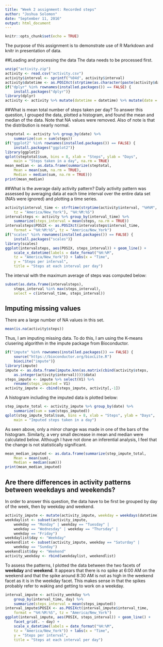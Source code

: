 ```yaml
---
title: "Week 2 assignment: Recorded steps"
author: "Joshua Solomon"
date: "September 11, 2016"
output: html_document
---
```


```r
knitr::opts_chunk$set(echo = TRUE)
```

The purpose of this assignment is to demonstrate use of R Markdown and knitr in presentation of data.

##Loading and processing the data
The data needs to be processed first.
```r
unzip("activity.zip")
activity <- read.csv("activity.csv")
activity$interval <- sprintf("%04d", activity$interval)
activity$datetime <- as.POSIXct(strptime(as.character(paste(activity$date, activity$interval)), "%Y-%m-%d %H%M", tz = "America/New_York"))
if("dplyr" %in% rownames(installed.packages()) == FALSE) {
    install.packages("dplyr")}
library(dplyr)
activity <- activity %>% mutate(datetime = datetime) %>% mutate(date = as.Date(as.character(date), "%Y-%m-%d"))
```

##What is mean total number of steps taken per day?
To answer this question, I grouped the data, plotted a histogram, and found the mean and median of the data.  Note that NA values were removed.  Also of note is that the distribution is nearly normal.
```r
steptotal <- activity %>% group_by(date) %>%
    summarize(sum = sum(steps))
if("ggplot2" %in% rownames(installed.packages()) == FALSE) {
    install.packages("ggplot2")}
library(ggplot2)
qplot(steptotal$sum, bins = 8, xlab = "Steps", ylab = "Days", 
    main = "Steps taken in a day", na.rm = TRUE)
mean_median <- as.data.frame(summarize(steptotal, 
    Mean = mean(sum, na.rm = TRUE), 
    Median = median(sum, na.rm = TRUE)))
print(mean_median)
```

##What is the average daily activity pattern?
Daily activity pattern was assessed by averaging data at each time interval over the entire data set (NA's were ignored) and plotting a time series.
```r
activity$interval_time <- strftime(strptime(activity$interval, "%H%M",
    tz = "America/New_York"), "%H:%M:%S")
intervalsteps <- activity %>% group_by(interval_time) %>%
    summarize(steps_interval = mean(steps, na.rm = TRUE))
intervalsteps$POSIX <- as.POSIXct(intervalsteps$interval_time, 
    format = "%H:%M:%S", tz = "America/New_York")
if("scales" %in% rownames(installed.packages()) == FALSE) {
    install.packages("scales")}
library(scales)
ggplot(intervalsteps, aes(POSIX, steps_interval)) + geom_line() +
    scale_x_datetime(labels = date_format("%H:%M", 
    tz = "America/New_York")) + labs(x = "Time", 
    y = "Steps per interval", 
    title = "Steps at each interval per day")
```

The interval with the maximum average of steps was computed below:
```r
subset(as.data.frame(intervalsteps), 
    steps_interval %in% max(steps_interval), 
    select = c(interval_time, steps_interval))
```

## Imputing missing values
There are a large number of NA values in this set.
```r
mean(is.na(activity$steps))
```

Thus, I am imputing missing data.  To do this, I am using the K-means clusering algorithm in the impute package from Bioconductor.
```r
if("impute" %in% rownames(installed.packages()) == FALSE) {
    source("https://bioconductor.org/biocLite.R")
    biocLite("impute")}
library(impute)
impute <- as.data.frame(impute.knn(as.matrix(cbind(activity$steps,
    as.integer(activity$interval))))$data)
steps_impute <- impute %>% select(V1) %>% 
    rename(steps_imputed = V1)
activity_impute <- cbind(steps_impute, activity[,-1])
```

A histogram including the imputed data is plotted below:
```r
step_impute_total <- activity_impute %>% group_by(date) %>%
    summarize(sum = sum(steps_imputed))
qplot(step_impute_total$sum, bins = 8, xlab = "Steps", ylab = "Days", 
    main = "Imputed steps taken in a day")
```

As seen above, only a minor change was made in one of the bars of the histogram.  Similarly, a very small decrease in mean and median were calculated below.  Although I have not done an inferential analysis, I feel that the change is not statistically significant.
```r
mean_median_imputed <- as.data.frame(summarize(step_impute_total, 
    Mean = mean(sum), 
    Median = median(sum)))
print(mean_median_imputed)
```

## Are there differences in activity patterns between weekdays and weekends?
In order to answer this question, the data have to be first be grouped by day of the week, then by weekday and weekend.
```r
activity_impute <- mutate(activity_impute, weekday = weekdays(datetime))
weekdaylist <- subset(activity_impute, 
    weekday == "Monday" | weekday == "Tuesday" | 
    weekday == "Wednesday" | weekday == "Thursday" | 
    weekday == "Friday")
weekdaylist$day <- "Weekday"
weekendlist <- subset(activity_impute, weekday == "Saturday" |
    weekday == "Sunday")
weekendlist$day <- "Weekend"
activity_weekday <- rbind(weekdaylist, weekendlist)
```

To assess the patterns, I plotted the data between the two facets of **weekday** and **weekend**.  It appears that there is no spike at 6:00 AM on the weekend and that the spike around 8:30 AM is not as high in the weekend facet as it is in the weekday facet.  This makes sense in that the spikes probably refer to waking and getting to work on a weekday.
```r
interval_impute <- activity_weekday %>% 
    group_by(interval_time, day) %>%
    summarize(steps_interval = mean(steps_imputed))
interval_impute$POSIX <- as.POSIXct(interval_impute$interval_time, 
    format = "%H:%M:%S", tz = "America/New_York")
ggplot(interval_impute, aes(POSIX, steps_interval)) + geom_line() + 
    facet_grid(. ~ day) +
    scale_x_datetime(labels = date_format("%H:%M", 
    tz = "America/New_York")) + labs(x = "Time", 
    y = "Steps per interval", 
    title = "Steps at each interval per day")
```